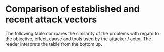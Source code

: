 # Comparison of established and recent attack vectors

The following table compares the similarity of the problems with regard to the
objective, effect, cause and tools used by the attacker / actor. The reader
interprets the table from the bottom up.

<AttackVectorsComparison />
